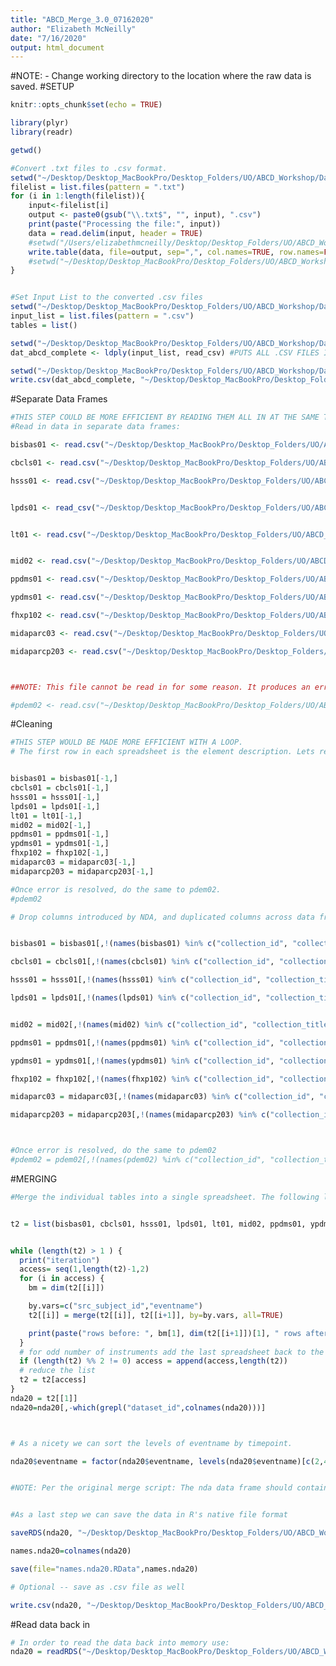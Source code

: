 ```yaml
---
title: "ABCD_Merge_3.0_07162020"
author: "Elizabeth McNeilly"
date: "7/16/2020"
output: html_document
---
```


#NOTE: 
- Change working directory to the location where the raw data is saved. 
#SETUP
```r
knitr::opts_chunk$set(echo = TRUE)

library(plyr)
library(readr)

getwd()

#Convert .txt files to .csv format. 
setwd("~/Desktop/Desktop_MacBookPro/Desktop_Folders/UO/ABCD_Workshop/Data_Analysis_3.0/test")
filelist = list.files(pattern = ".txt")
for (i in 1:length(filelist)){
    input<-filelist[i]
    output <- paste0(gsub("\\.txt$", "", input), ".csv")
    print(paste("Processing the file:", input))
    data = read.delim(input, header = TRUE)   
    #setwd("/Users/elizabethmcneilly/Desktop/Desktop_Folders/UO/ABCD_Workshop/Data_Analysis_3.0/test/")
    write.table(data, file=output, sep=",", col.names=TRUE, row.names=FALSE)
    #setwd("~/Desktop/Desktop_MacBookPro/Desktop_Folders/UO/ABCD_Workshop/Data_Analysis_3.0/test/")
}


#Set Input List to the converted .csv files
setwd("~/Desktop/Desktop_MacBookPro/Desktop_Folders/UO/ABCD_Workshop/Data_Analysis_3.0/test")
input_list = list.files(pattern = ".csv")
tables = list()

setwd("~/Desktop/Desktop_MacBookPro/Desktop_Folders/UO/ABCD_Workshop/Data_Analysis_3.0/test")
dat_abcd_complete <- ldply(input_list, read_csv) #PUTS ALL .CSV FILES INTO ONE DATA FRAME, BUT IT DOESN'T APPEAR TO LINE UP PROPERLY ACROSS ROWS.

setwd("~/Desktop/Desktop_MacBookPro/Desktop_Folders/UO/ABCD_Workshop/Data_Analysis_3.0/Output/")
write.csv(dat_abcd_complete, "~/Desktop/Desktop_MacBookPro/Desktop_Folders/UO/ABCD_Workshop/Data_Analysis_3.0/Output/dat_abcd_complete.csv")
```



#Separate Data Frames
```r
#THIS STEP COULD BE MORE EFFICIENT BY READING THEM ALL IN AT THE SAME TIME
#Read in data in separate data frames:

bisbas01 <- read.csv("~/Desktop/Desktop_MacBookPro/Desktop_Folders/UO/ABCD_Workshop/Data_Analysis_3.0/DATA_RELEASE_3.0/BehaviorClinicalandMRI_csv/abcd_bisbas01.csv")

cbcls01 <- read.csv("~/Desktop/Desktop_MacBookPro/Desktop_Folders/UO/ABCD_Workshop/Data_Analysis_3.0/DATA_RELEASE_3.0/BehaviorClinicalandMRI_csv/abcd_cbcls01.csv")

hsss01 <- read.csv("~/Desktop/Desktop_MacBookPro/Desktop_Folders/UO/ABCD_Workshop/Data_Analysis_3.0/DATA_RELEASE_3.0/BehaviorClinicalandMRI_csv/abcd_hsss01.csv")


lpds01 <- read_csv("~/Desktop/Desktop_MacBookPro/Desktop_Folders/UO/ABCD_Workshop/Data_Analysis_3.0/DATA_RELEASE_3.0/BehaviorClinicalandMRI_csv/abcd_lpds01.csv")


lt01 <- read.csv("~/Desktop/Desktop_MacBookPro/Desktop_Folders/UO/ABCD_Workshop/Data_Analysis_3.0/DATA_RELEASE_3.0/BehaviorClinicalandMRI_csv/abcd_lt01.csv")


mid02 <- read.csv("~/Desktop/Desktop_MacBookPro/Desktop_Folders/UO/ABCD_Workshop/Data_Analysis_3.0/DATA_RELEASE_3.0/BehaviorClinicalandMRI_csv/abcd_mid02.csv")

ppdms01 <- read.csv("~/Desktop/Desktop_MacBookPro/Desktop_Folders/UO/ABCD_Workshop/Data_Analysis_3.0/DATA_RELEASE_3.0/BehaviorClinicalandMRI_csv/abcd_ppdms01.csv")

ypdms01 <- read.csv("~/Desktop/Desktop_MacBookPro/Desktop_Folders/UO/ABCD_Workshop/Data_Analysis_3.0/DATA_RELEASE_3.0/BehaviorClinicalandMRI_csv/abcd_ypdms01.csv")

fhxp102 <- read.csv("~/Desktop/Desktop_MacBookPro/Desktop_Folders/UO/ABCD_Workshop/Data_Analysis_3.0/DATA_RELEASE_3.0/BehaviorClinicalandMRI_csv/fhxp102.csv")

midaparc03 <- read.csv("~/Desktop/Desktop_MacBookPro/Desktop_Folders/UO/ABCD_Workshop/Data_Analysis_3.0/DATA_RELEASE_3.0/BehaviorClinicalandMRI_csv/midaparc03.csv")

midaparcp203 <- read.csv("~/Desktop/Desktop_MacBookPro/Desktop_Folders/UO/ABCD_Workshop/Data_Analysis_3.0/DATA_RELEASE_3.0/BehaviorClinicalandMRI_csv/midaparcp203.csv")



##NOTE: This file cannot be read in for some reason. It produces an error about the final line being incomplete. It freezes my R and I have to force quit each time.

#pdem02 <- read.csv("~/Desktop/Desktop_MacBookPro/Desktop_Folders/UO/ABCD_Workshop/Data_Analysis_3.0/DATA_RELEASE_3.0/BehaviorClinicalandMRI_csv/pdem02.csv")
```


#Cleaning
```r
#THIS STEP WOULD BE MADE MORE EFFICIENT WITH A LOOP.
# The first row in each spreadsheet is the element description. Lets remove those for our data tables. This information is already present in the [ABCD Data Dictionaries](https://ndar.nih.gov/data_dictionary.html?source=ABCD%2BRelease%2B2.0&submission=ALL).


bisbas01 = bisbas01[-1,]
cbcls01 = cbcls01[-1,]
hsss01 = hsss01[-1,]
lpds01 = lpds01[-1,]
lt01 = lt01[-1,]
mid02 = mid02[-1,]
ppdms01 = ppdms01[-1,]
ypdms01 = ypdms01[-1,]
fhxp102 = fhxp102[-1,]
midaparc03 = midaparc03[-1,]
midaparcp203 = midaparcp203[-1,]

#Once error is resolved, do the same to pdem02.
#pdem02


```


```r
# Drop columns introduced by NDA, and duplicated columns across data frames. Keep the Longitudinal Tracking data (lt01) as the anchor (Do not remove the columns from lt01.)


bisbas01 = bisbas01[,!(names(bisbas01) %in% c("collection_id", "collection_title", "subjectkey", "interview_age","interview_date","gender"))]

cbcls01 = cbcls01[,!(names(cbcls01) %in% c("collection_id", "collection_title", "subjectkey", "interview_age","interview_date","gender"))]

hsss01 = hsss01[,!(names(hsss01) %in% c("collection_id", "collection_title", "subjectkey", "interview_age","interview_date","gender"))]

lpds01 = lpds01[,!(names(lpds01) %in% c("collection_id", "collection_title", "subjectkey","interview_age","interview_date","gender"))]


mid02 = mid02[,!(names(mid02) %in% c("collection_id", "collection_title", "subjectkey", "interview_age","interview_date","gender"))]

ppdms01 = ppdms01[,!(names(ppdms01) %in% c("collection_id", "collection_title", "subjectkey", "interview_age","interview_date","gender"))]

ypdms01 = ypdms01[,!(names(ypdms01) %in% c("collection_id", "collection_title", "subjectkey", "interview_age","interview_date","gender"))]

fhxp102 = fhxp102[,!(names(fhxp102) %in% c("collection_id", "collection_title", "subjectkey", "interview_age","interview_date","gender"))]

midaparc03 = midaparc03[,!(names(midaparc03) %in% c("collection_id", "collection_title", "subjectkey","interview_age","interview_date","gender"))]

midaparcp203 = midaparcp203[,!(names(midaparcp203) %in% c("collection_id", "collection_title", "subjectkey", "interview_age","interview_date","gender"))]



#Once error is resolved, do the same to pdem02
#pdem02 = pdem02[,!(names(pdem02) %in% c("collection_id", "collection_title", "subjectkey"))]


```


#MERGING
```r
#Merge the individual tables into a single spreadsheet. The following loop performs repeated merging operations between pairs of spreadsheets.


t2 = list(bisbas01, cbcls01, hsss01, lpds01, lt01, mid02, ppdms01, ypdms01, fhxp102, midaparc03, midaparcp203)


while (length(t2) > 1 ) {
  print("iteration")
  access= seq(1,length(t2)-1,2)
  for (i in access) {
    bm = dim(t2[[i]])

    by.vars=c("src_subject_id","eventname")
    t2[[i]] = merge(t2[[i]], t2[[i+1]], by=by.vars, all=TRUE)

    print(paste("rows before: ", bm[1], dim(t2[[i+1]])[1], " rows after: ",dim(t2[[i]])[1], "indices: ",i,i+1," columns: ",bm[2],"+",dim(t2[[i+1]])[2], " = ",dim(t2[[i]])[2]))
  }
  # for odd number of instruments add the last spreadsheet back to the list
  if (length(t2) %% 2 != 0) access = append(access,length(t2))
  # reduce the list
  t2 = t2[access]
}
nda20 = t2[[1]]
nda20=nda20[,-which(grepl("dataset_id",colnames(nda20)))]



# As a nicety we can sort the levels of eventname by timepoint.

nda20$eventname = factor(nda20$eventname, levels(nda20$eventname)[c(2,4,1,3)])


#NOTE: Per the original merge script: The nda data frame should contain 27,368 rows (baseline: 11,875; 6 month: 8,623; 1 year: 4,951; and 18 month: 1,919)


#As a last step we can save the data in R's native file format

saveRDS(nda20, "~/Desktop/Desktop_MacBookPro/Desktop_Folders/UO/ABCD_Workshop/Data_Analysis_3.0/Output/nda20.rds")

names.nda20=colnames(nda20)

save(file="names.nda20.RData",names.nda20)

# Optional -- save as .csv file as well

write.csv(nda20, "~/Desktop/Desktop_MacBookPro/Desktop_Folders/UO/ABCD_Workshop/Data_Analysis_3.0/Output/nda20.csv", row.names = FALSE)
```

#Read data back in
```r
# In order to read the data back into memory use:
nda20 = readRDS("~/Desktop/Desktop_MacBookPro/Desktop_Folders/UO/ABCD_Workshop/Data_Analysis_3.0/Output/nda20.rds")

```



